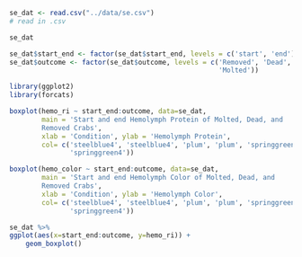 ```r

se_dat <- read.csv("../data/se.csv")
# read in .csv

se_dat

se_dat$start_end <- factor(se_dat$start_end, levels = c('start', 'end'))
se_dat$outcome <- factor(se_dat$outcome, levels = c('Removed', 'Dead',
                                                    'Molted'))

library(ggplot2)
library(forcats)
```

```r
boxplot(hemo_ri ~ start_end:outcome, data=se_dat,
        main = 'Start and end Hemolymph Protein of Molted, Dead, and 
        Removed Crabs',
        xlab = 'Condition', ylab = 'Hemolymph Protein',
        col= c('steelblue4', 'steelblue4', 'plum', 'plum', 'springgreen4',
               'springgreen4'))
```

```r
boxplot(hemo_color ~ start_end:outcome, data=se_dat,
        main = 'Start and end Hemolymph Color of Molted, Dead, and 
        Removed Crabs',
        xlab = 'Condition', ylab = 'Hemolymph Color',
        col= c('steelblue4', 'steelblue4', 'plum', 'plum', 'springgreen4',
               'springgreen4'))
```


```r
se_dat %>%
ggplot(aes(x=start_end:outcome, y=hemo_ri)) +
    geom_boxplot()

```

